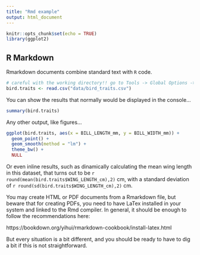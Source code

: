 ```yaml
---
title: "Rmd example"
output: html_document
---
```


```r
knitr::opts_chunk$set(echo = TRUE)
library(ggplot2)
```

## R Markdown

Rmarkdown documents combine standard text with `R` code.

```r

# careful with the working directory!! go to Tools -> Global Options -> Rmarkdown
bird.traits <- read.csv("data/bird_traits.csv")
```

You can show the results that normally would be displayed in the console...

```r
summary(bird.traits)
```

Any other output, like figures...

```r
ggplot(bird.traits, aes(x = BILL_LENGTH_mm, y = BILL_WIDTH_mm)) + 
  geom_point() + 
  geom_smooth(method = "lm") + 
  theme_bw() + 
  NULL
```

Or even inline results, such as dinamically calculating the mean wing length in this dataset, that turns out to be `r round(mean(bird.traits$WING_LENGTH_cm),2)` cm, with a standard deviation of `r round(sd(bird.traits$WING_LENGTH_cm),2)` cm.

You may create HTML or PDF documents from a Rmarkdown file, but beware that for creating PDFs, you need to have LaTex installed in your system and linked to the Rmd compiler. In general, it should be enough to follow the recommendations here:

https://bookdown.org/yihui/rmarkdown-cookbook/install-latex.html

But every situation is a bit different, and you should be ready to have to dig a bit if this is not straightforward.






